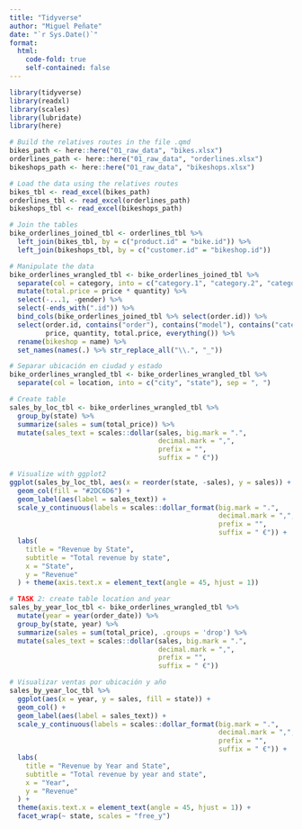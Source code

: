 ```yaml
---
title: "Tidyverse"
author: "Miguel Peñate"
date: "`r Sys.Date()`"
format:
  html:
    code-fold: true
    self-contained: false
---
```


```r
library(tidyverse)
library(readxl)
library(scales)
library(lubridate)
library(here)

# Build the relatives routes in the file .qmd
bikes_path <- here::here("01_raw_data", "bikes.xlsx")
orderlines_path <- here::here("01_raw_data", "orderlines.xlsx")
bikeshops_path <- here::here("01_raw_data", "bikeshops.xlsx")

# Load the data using the relatives routes
bikes_tbl <- read_excel(bikes_path)
orderlines_tbl <- read_excel(orderlines_path)
bikeshops_tbl <- read_excel(bikeshops_path)

# Join the tables
bike_orderlines_joined_tbl <- orderlines_tbl %>%
  left_join(bikes_tbl, by = c("product.id" = "bike.id")) %>%
  left_join(bikeshops_tbl, by = c("customer.id" = "bikeshop.id"))

# Manipulate the data
bike_orderlines_wrangled_tbl <- bike_orderlines_joined_tbl %>%
  separate(col = category, into = c("category.1", "category.2", "category.3"), sep = " - ") %>%
  mutate(total.price = price * quantity) %>%
  select(-...1, -gender) %>%
  select(-ends_with(".id")) %>%
  bind_cols(bike_orderlines_joined_tbl %>% select(order.id)) %>%
  select(order.id, contains("order"), contains("model"), contains("category"),
         price, quantity, total.price, everything()) %>%
  rename(bikeshop = name) %>%
  set_names(names(.) %>% str_replace_all("\\.", "_"))

# Separar ubicación en ciudad y estado
bike_orderlines_wrangled_tbl <- bike_orderlines_wrangled_tbl %>%
  separate(col = location, into = c("city", "state"), sep = ", ")

# Create table
sales_by_loc_tbl <- bike_orderlines_wrangled_tbl %>%
  group_by(state) %>%
  summarize(sales = sum(total_price)) %>%
  mutate(sales_text = scales::dollar(sales, big.mark = ".", 
                                     decimal.mark = ",", 
                                     prefix = "", 
                                     suffix = " €"))

# Visualize with ggplot2
ggplot(sales_by_loc_tbl, aes(x = reorder(state, -sales), y = sales)) +
  geom_col(fill = "#2DC6D6") +
  geom_label(aes(label = sales_text)) +
  scale_y_continuous(labels = scales::dollar_format(big.mark = ".", 
                                                    decimal.mark = ",", 
                                                    prefix = "", 
                                                    suffix = " €")) +
  labs(
    title = "Revenue by State",
    subtitle = "Total revenue by state",
    x = "State",
    y = "Revenue"
  ) + theme(axis.text.x = element_text(angle = 45, hjust = 1))

# TASK 2: create table location and year
sales_by_year_loc_tbl <- bike_orderlines_wrangled_tbl %>%
  mutate(year = year(order_date)) %>%
  group_by(state, year) %>%
  summarize(sales = sum(total_price), .groups = 'drop') %>%
  mutate(sales_text = scales::dollar(sales, big.mark = ".", 
                                     decimal.mark = ",", 
                                     prefix = "", 
                                     suffix = " €"))

# Visualizar ventas por ubicación y año
sales_by_year_loc_tbl %>%
  ggplot(aes(x = year, y = sales, fill = state)) +
  geom_col() +
  geom_label(aes(label = sales_text)) +
  scale_y_continuous(labels = scales::dollar_format(big.mark = ".", 
                                                    decimal.mark = ",", 
                                                    prefix = "", 
                                                    suffix = " €")) +
  labs(
    title = "Revenue by Year and State",
    subtitle = "Total revenue by year and state",
    x = "Year",
    y = "Revenue"
  ) +
  theme(axis.text.x = element_text(angle = 45, hjust = 1)) +
  facet_wrap(~ state, scales = "free_y")

```

